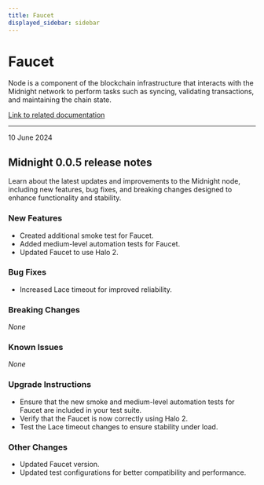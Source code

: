 ```yaml
---
title: Faucet
displayed_sidebar: sidebar
---
```


# Faucet

Node is a component of the blockchain infrastructure that interacts with the Midnight network to perform tasks such as syncing, validating transactions, and maintaining the chain state.

[Link to related documentation](../../develop/nodes-and-dapps/node-endpoints)

---

<div 
  style={{
    marginTop: '0',
    fontSize: '1rem',
    fontWeight: 'normal',
    marginBottom: '0.5rem'
  }}
>
  10 June 2024
</div>

## Midnight 0.0.5 release notes

Learn about the latest updates and improvements to the Midnight node, including new features, bug fixes, and breaking changes designed to enhance functionality and stability.

### New Features
- Created additional smoke test for Faucet.  
- Added medium-level automation tests for Faucet.  
- Updated Faucet to use Halo 2.  

### Bug Fixes
- Increased Lace timeout for improved reliability.  

### Breaking Changes
_None_

### Known Issues
_None_

### Upgrade Instructions
- Ensure that the new smoke and medium-level automation tests for Faucet are included in your test suite.  
- Verify that the Faucet is now correctly using Halo 2.  
- Test the Lace timeout changes to ensure stability under load.  

### Other Changes
- Updated Faucet version.  
- Updated test configurations for better compatibility and performance.  
